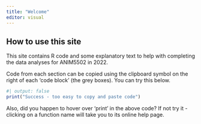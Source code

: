 ```yaml
---
title: "Welcome"
editor: visual
---
```


## How to use this site

This site contains R code and some explanatory text to help with completing the data analyses for ANIM5502 in 2022.

Code from each section can be copied using the clipboard symbol on the right of each 'code block' (the grey boxes). You can try this below.

```r
#| output: false
print("Success - too easy to copy and paste code")
```

Also, did you happen to hover over 'print' in the above code? If not try it - clicking on a function name will take you to its online help page. 